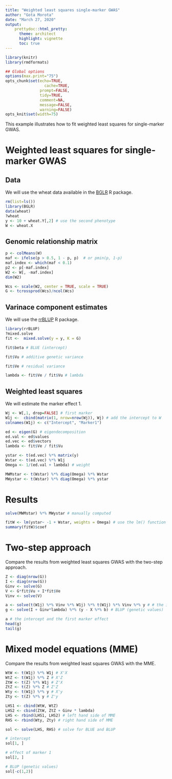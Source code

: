 ```yaml
---
title: "Weighted least squares single-marker GWAS"
author: "Gota Morota"
date: "March 27, 2020"
output: 
    prettydoc::html_pretty:
      theme: architect
      highlight: vignette
      toc: true
---
```



```r
library(knitr)
library(rmdformats)

## Global options
options(max.print="75")
opts_chunk$set(echo=TRUE,
	             cache=TRUE,
               prompt=FALSE,
               tidy=TRUE,
               comment=NA,
               message=FALSE,
               warning=FALSE)
opts_knit$set(width=75)
```


This example illustrates how to fit weighted least squares for single-marker GWAS. 

# Weighted least squares for single-marker GWAS

## Data 
We will use the wheat data available in the [BGLR](https://cran.r-project.org/web/packages/BGLR/index.html) R package. 
```r
rm(list=ls())
library(BGLR)
data(wheat)
?wheat
y <- 10 + wheat.Y[,2] # use the second phenotype
W <- wheat.X
```


## Genomic relationship matrix
```r
p <- colMeans(W)
maf <- ifelse(p > 0.5, 1 - p, p)  # or pmin(p, 1-p)
maf.index <- which(maf < 0.1)
p2 <- p[-maf.index]
W2 <- W[, -maf.index]
dim(W2)

Wcs <- scale(W2, center = TRUE, scale = TRUE)
G <- tcrossprod(Wcs)/ncol(Wcs)
```


## Varinace component estimates 
We will use the [rrBLUP](https://cran.r-project.org/web/packages/rrBLUP/index.html) R package.
```r
library(rrBLUP)
?mixed.solve
fit <-  mixed.solve(y = y, K = G)

fit$beta # BLUE (intercept)

fit$Vu # additive genetic variance

fit$Ve # residual variance

lambda <- fit$Ve / fit$Vu # lambda
```


## Weighted least squares
We will estimate the marker effect 1. 
```r
Wj <- W[,1, drop=FALSE] # first marker 
W1j <-  cbind(matrix(1, nrow=nrow(Wj)), Wj) # add the intercept to W
colnames(W1j) <- c("Intercept", "Marker1")

ed <- eigen(G) # eigendecomposition
ed.val <- ed$values
ed.vec <- ed$vectors
lambda <- fit$Ve / fit$Vu

ystar <- t(ed.vec) %*% matrix(y)
Wstar <- t(ed.vec) %*% W1j
Omega <- 1/(ed.val + lambda) # weight

MWMstar <- t(Wstar) %*% diag(Omega) %*% Wstar 
MWystar <- t(Wstar) %*% diag(Omega) %*% ystar
```

# Results
```r
solve(MWMstar) %*% MWystar # manually computed 

fitW <- lm(ystar~ -1 + Wstar, weights = Omega) # use the lm() function 
summary(fitW)$coef
```


# Two-step approach
Compare the results from weighted least squares GWAS with the two-step approach. 
```r
Z <- diag(nrow(G))
I <- diag(nrow(G))
Ginv <- solve(G)
V <- G*fit$Vu + I*fit$Ve
Vinv <- solve(V)

a <- solve(t(W1j) %*% Vinv %*% W1j) %*% t(W1j) %*% Vinv %*% y # # the intercept and the first marker effect
g <- solve(I + Ginv*lambda) %*% (y - X %*% b) # BLUP (genetic values)

a # the intercept and the first marker effect
head(g)
tail(g)
```


# Mixed model equations (MME)
Compare the results from weighted least squares GWAS with the MME. 
```r
WtW <- t(W1j) %*% W1j # X'X
WtZ <- t(W1j) %*% Z # X'Z
ZtW <- t(Z) %*% W1j # Z'X
ZtZ <- t(Z) %*% Z # Z'Z
Wty <- t(W1j) %*% y # X'y
Zty <- t(Z) %*% y # Z'y

LHS1 <- cbind(WtW, WtZ)
LHS2 <- cbind(ZtW, ZtZ + Ginv * lambda)
LHS <- rbind(LHS1, LHS2) # left hand side of MME
RHS <- rbind(Wty, Zty) # right hand side of MME

sol <- solve(LHS, RHS) # solve for BLUE and BLUP

# intercept
sol[1, ]

# effect of marker 1
sol[2, ]

# BLUP (genetic values)
sol[-c(1,2)]
```
